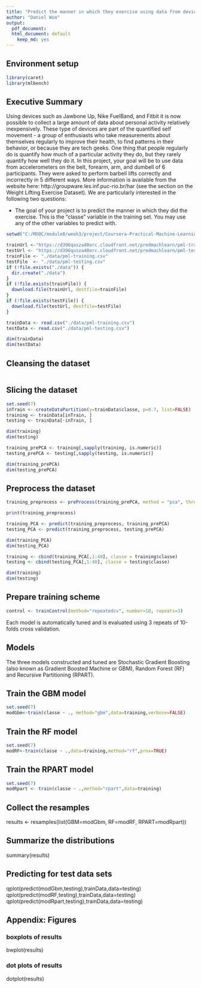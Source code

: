 ```yaml
---
title: "Predict the manner in which they exercise using data from devices"
author: "Daniel Woo"
output:
  pdf_document: 
  html_document: default
    keep_md: yes
---
```


## Environment setup
```r
library(caret)
library(mlbench)
```
## Executive Summary
Using devices such as Jawbone Up, Nike FuelBand, and Fitbit it is now possible to collect a large amount of data about personal activity relatively inexpensively. These type of devices are part of the quantified self movement - a group of enthusiasts who take measurements about themselves regularly to improve their health, to find patterns in their behavior, or because they are tech geeks. One thing that people regularly do is quantify how much of a particular activity they do, but they rarely quantify how well they do it. In this project, your goal will be to use data from accelerometers on the belt, forearm, arm, and dumbell of 6 participants. They were asked to perform barbell lifts correctly and incorrectly in 5 different ways. More information is available from the website here: http://groupware.les.inf.puc-rio.br/har (see the section on the Weight Lifting Exercise Dataset). We are particularly interested in the following two questions:

* The goal of your project is to predict the manner in which they did the exercise. This is the "classe" variable in the training set. You may use any of the other variables to predict with.

```r
setwd("C:/MOOC/module8/week3/project/Coursera-Practical-Machine-Learning-Project/data")

trainUrl <-"https://d396qusza40orc.cloudfront.net/predmachlearn/pml-training.csv"
testUrl <- "https://d396qusza40orc.cloudfront.net/predmachlearn/pml-testing.csv"
trainFile <- "./data/pml-training.csv"
testFile  <- "./data/pml-testing.csv"
if (!file.exists("./data")) {
  dir.create("./data")
}
if (!file.exists(trainFile)) {
  download.file(trainUrl, destfile=trainFile)
}
if (!file.exists(testFile)) {
  download.file(testUrl, destfile=testFile)
}

trainData <- read.csv("./data/pml-training.csv")
testData <- read.csv("./data/pml-testing.csv")

dim(trainData)
dim(testData)
```

## Cleansing the dataset
```r

```

## Slicing the dataset
```r
set.seed(7)
inTrain <- createDataPartition(y=trainData$classe, p=0.7, list=FALSE)
training <- trainData[inTrain, ]
testing <- trainData[-inTrain, ]

dim(training)
dim(testing)

training_prePCA <- training[,sapply(training, is.numeric)]
testing_prePCA <- testing[,sapply(testing, is.numeric)]

dim(training_prePCA)
dim(testing_prePCA)
```

## Preprocess the dataset
```r
training_preprocess <- preProcess(training_prePCA, method = "pca", thresh = 0.95)

print(training_preprocess)

training_PCA <- predict(training_preprocess, training_prePCA)
testing_PCA <- predict(training_preprocess, testing_prePCA)

dim(training_PCA)
dim(testing_PCA)

training <- cbind(training_PCA[,1:40], classe = training$classe)
testing <- cbind(testing_PCA[,1:40], classe = testing$classe)

dim(training)
dim(testing)
```

## Prepare training scheme
```r
control <- trainControl(method="repeatedcv", number=10, repeats=3)
```

Each model is automatically tuned and is evaluated using 3 repeats of 10-folds cross validation.

## Models
The three models constructed and tuned are Stochastic Gradient Boosting (also known as Gradient Boosted Machine or GBM), Random Forest (RF) and Recursive Partitioning (RPART).

## Train the GBM model

```r
set.seed(7)
modGbm<-train(classe ~ ., method="gbm",data=training,verbose=FALSE)
```

## Train the RF model

```r
set.seed(7)
modRF<-train(classe ~ .,data=training,method="rf",prox=TRUE)
```

## Train the RPART model

```r
set.seed(7)
modRpart <- train(classe ~ .,method="rpart",data=training)
```

## Collect the resamples
results <- resamples(list(GBM=modGbm, RF=modRF, RPART=modRpart))

## Summarize the distributions
summary(results)

## Predicting for test data sets
qplot(predict(modGbm,testing),trainData,data=testing)
qplot(predict(modRF,testing),trainData,data=testing)
qplot(predict(modRpart,testing),trainData,data=testing)


## Appendix: Figures

### boxplots of results
bwplot(results)

### dot plots of results
dotplot(results)
